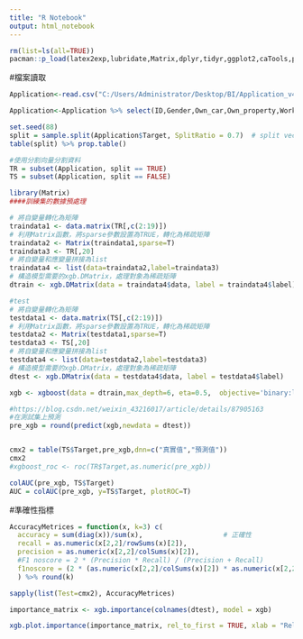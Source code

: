 ---
title: "R Notebook"
output: html_notebook
---
```{r echo=T, message=F, cache=F, warning=F}
rm(list=ls(all=TRUE))
pacman::p_load(latex2exp,lubridate,Matrix,dplyr,tidyr,ggplot2,caTools,plotly,ggrepel,gridExtra,openxlsx,gganimate,car, vcd, GGally, mvtnorm,xgboost,readr,stringr)
```


#檔案讀取
```{r}
Application<-read.csv("C:/Users/Administrator/Desktop/BI/Application_v4.csv")

```

```{r}
Application<-Application %>% select(ID,Gender,Own_car,Own_property,Work_phone,Phone,Email,Unemployed,Num_children,Num_family,Account_length,Total_income,Age,Years_employed,Income_type,Family_status,Housing_type,Occupation_type,E_score,Target )
```


```{r}
set.seed(88)
split = sample.split(Application$Target, SplitRatio = 0.7)  # split vector
table(split) %>% prop.table()
```

```{r}
#使用分割向量分割資料
TR = subset(Application, split == TRUE)
TS = subset(Application, split == FALSE)
```

```{r}
library(Matrix)
####訓練集的數據預處理

# 將自變量轉化為矩陣
traindata1 <- data.matrix(TR[,c(2:19)]) 
# 利用Matrix函數，將sparse參數設置為TRUE，轉化為稀疏矩陣
traindata2 <- Matrix(traindata1,sparse=T) 
traindata3 <- TR[,20]
# 將自變量和應變量拼接為list
traindata4 <- list(data=traindata2,label=traindata3) 
# 構造模型需要的xgb.DMatrix，處理對象為稀疏矩陣
dtrain <- xgb.DMatrix(data = traindata4$data, label = traindata4$label) 

#test
# 將自變量轉化為矩陣
testdata1 <- data.matrix(TS[,c(2:19)]) 
# 利用Matrix函數，將sparse參數設置為TRUE，轉化為稀疏矩陣
testdata2 <- Matrix(testdata1,sparse=T) 
testdata3 <- TS[,20]
# 將自變量和應變量拼接為list
testdata4 <- list(data=testdata2,label=testdata3) 
# 構造模型需要的xgb.DMatrix，處理對象為稀疏矩陣
dtest <- xgb.DMatrix(data = testdata4$data, label = testdata4$label)
```

```{r}
xgb <- xgboost(data = dtrain,max_depth=6, eta=0.5,  objective='binary:logistic', nround=25)
```

```{r}
#https://blog.csdn.net/weixin_43216017/article/details/87905163
#在測試集上預測
pre_xgb = round(predict(xgb,newdata = dtest))


cmx2 = table(TS$Target,pre_xgb,dnn=c("真實值","預測值"))
cmx2
#xgboost_roc <- roc(TR$Target,as.numeric(pre_xgb))

colAUC(pre_xgb, TS$Target)
AUC = colAUC(pre_xgb, y=TS$Target, plotROC=T)
```

#準確性指標
```{r}
AccuracyMetrices = function(x, k=3) c(
  accuracy = sum(diag(x))/sum(x),                    # 正確性
  recall = as.numeric(x[2,2]/rowSums(x)[2]),    
  precision = as.numeric(x[2,2]/colSums(x)[2]),
  #F1 noscore = 2 * (Precision * Recall) / (Precision + Recall)
  f1noscore = (2 * (as.numeric(x[2,2]/colSums(x)[2]) * as.numeric(x[2,2]/rowSums(x)[2])) )/ (as.numeric(x[2,2]/colSums(x)[2]) + as.numeric(x[2,2]/rowSums(x)[2]))
  ) %>% round(k)

```

```{r}
sapply(list(Test=cmx2), AccuracyMetrices)
```


```{r}
importance_matrix <- xgb.importance(colnames(dtest), model = xgb)

xgb.plot.importance(importance_matrix, rel_to_first = TRUE, xlab = "Relative importance")

```



